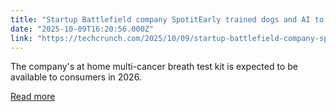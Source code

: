 ```yaml
---
title: "Startup Battlefield company SpotitEarly trained dogs and AI to sniff out common cancers"
date: "2025-10-09T16:20:56.000Z"
link: "https://techcrunch.com/2025/10/09/startup-battlefield-company-spotitearly-trained-dogs-and-ai-to-sniff-out-common-cancers/"
---
```


The company's at home multi-cancer breath test kit is expected to be available to consumers in 2026.

[Read more](https://techcrunch.com/2025/10/09/startup-battlefield-company-spotitearly-trained-dogs-and-ai-to-sniff-out-common-cancers/)
